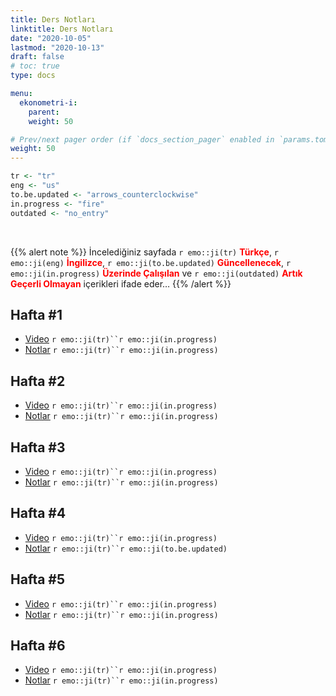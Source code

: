 ```yaml
---
title: Ders Notları
linktitle: Ders Notları
date: "2020-10-05"
lastmod: "2020-10-13"
draft: false
# toc: true
type: docs

menu:
  ekonometri-i:
    parent: 
    weight: 50

# Prev/next pager order (if `docs_section_pager` enabled in `params.toml`)
weight: 50
---
```


```r
tr <- "tr"
eng <- "us"
to.be.updated <- "arrows_counterclockwise"
in.progress <- "fire"
outdated <- "no_entry"
```

<br>

{{% alert note %}}
İncelediğiniz sayfada `r emo::ji(tr)` <font color="red">**Türkçe**</font>, `r emo::ji(eng)` <font color="red">**İngilizce**</font>, `r emo::ji(to.be.updated)` <font color="red">**Güncellenecek**</font>, `r emo::ji(in.progress)` <font color="red">**Üzerinde Çalışılan**</font> ve `r emo::ji(outdated)` <font color="red">**Artık Geçerli Olmayan**</font> içerikleri ifade eder...
{{% /alert %}}

## Hafta #1
- [Video]() `r emo::ji(tr)``r emo::ji(in.progress)`
- [Notlar](`r paste0(ekonometri.i.path, "Ekonometri_II_-_Hafta_1.pdf")`) `r emo::ji(tr)``r emo::ji(in.progress)`

## Hafta #2
- [Video]() `r emo::ji(tr)``r emo::ji(in.progress)`
- [Notlar](`r paste0(ekonometri.i.path, "Ekonometri_II_-_Hafta_2.pdf")`) `r emo::ji(tr)``r emo::ji(in.progress)`

## Hafta #3
- [Video]() `r emo::ji(tr)``r emo::ji(in.progress)`
- [Notlar](`r paste0(ekonometri.i.path, "Ekonometri_II_-_Hafta_3.pdf")`) `r emo::ji(tr)``r emo::ji(in.progress)`

## Hafta #4
- [Video]() `r emo::ji(tr)``r emo::ji(in.progress)`
- [Notlar](`r paste0(ekonometri.i.path, "Ekonometri_II_-_Hafta_4.pdf")`) `r emo::ji(tr)``r emo::ji(to.be.updated)`

## Hafta #5
- [Video]() `r emo::ji(tr)``r emo::ji(in.progress)`
- [Notlar](`r paste0(ekonometri.i.path, "Ekonometri_II_-_Hafta_5.pdf")`) `r emo::ji(tr)``r emo::ji(in.progress)`

## Hafta #6
- [Video]() `r emo::ji(tr)``r emo::ji(in.progress)`
- [Notlar](`r paste0(ekonometri.i.path, "Ekonometri_II_-_Hafta_6.pdf")`) `r emo::ji(tr)``r emo::ji(in.progress)`

